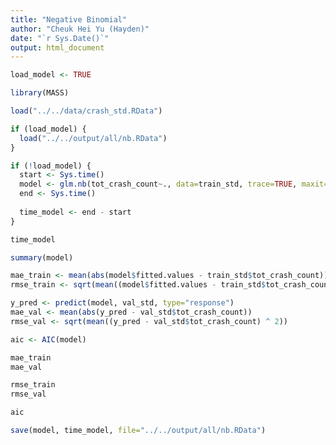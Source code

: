 ```yaml
---
title: "Negative Binomial"
author: "Cheuk Hei Yu (Hayden)"
date: "`r Sys.Date()`"
output: html_document
---
```


```r
load_model <- TRUE
```

```r
library(MASS)
```

```r
load("../../data/crash_std.RData")

if (load_model) {
  load("../../output/all/nb.RData")
}
```

```r
if (!load_model) {
  start <- Sys.time()
  model <- glm.nb(tot_crash_count~., data=train_std, trace=TRUE, maxit=25)
  end <- Sys.time()
  
  time_model <- end - start
}

time_model
```

```r
summary(model)
```

```r
mae_train <- mean(abs(model$fitted.values - train_std$tot_crash_count))
rmse_train <- sqrt(mean((model$fitted.values - train_std$tot_crash_count)^2))

y_pred <- predict(model, val_std, type="response")
mae_val <- mean(abs(y_pred - val_std$tot_crash_count))
rmse_val <- sqrt(mean((y_pred - val_std$tot_crash_count) ^ 2))

aic <- AIC(model)
```

```r
mae_train
mae_val
```

```r
rmse_train
rmse_val
```

```r
aic
```

```r
save(model, time_model, file="../../output/all/nb.RData")
```
